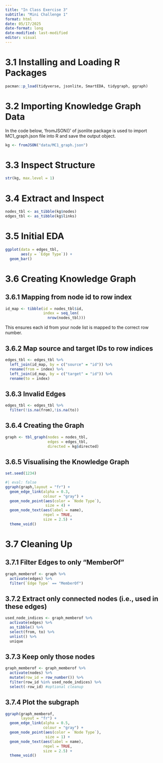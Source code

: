 ```yaml
---
title: "In Class Exercise 3"
subtitle: "Mini Challenge 1"
format: html
date: 05/17/2025
date-format: long
date-modified: last-modified
editor: visual
---
```


# 3.1 Installing and Loading R Packages

```r
pacman::p_load(tidyverse, jsonlite, SmartEDA, tidygraph, ggraph)
```

# 3.2 Importing Knowledge Graph Data

In the code below, 'fromJSON()' of jsonlite package is used to import MC1_graph.json file into R and save the output object.

```r
kg <- fromJSON("data/MC1_graph.json")
```

# 3.3 Inspect Structure

```r
str(kg, max.level = 1)
```

# 3.4 Extract and Inspect

```r

nodes_tbl <- as_tibble(kg$nodes)
edges_tbl <- as_tibble(kg$links)

```

# 3.5 Initial EDA

```r
ggplot(data = edges_tbl,
       aes(y = `Edge Type`)) + 
  geom_bar()

```

# 3.6 Creating Knowledge Graph

## 3.6.1 Mapping from node id to row index

```r
id_map <- tibble(id = nodes_tbl$id,
                 index = seq_len(
                   nrow(nodes_tbl)))
```

This ensures each id from your node list is mapped to the correct row number.

## 3.6.2 Map source and target IDs to row indices

```r
edges_tbl <- edges_tbl %>%
  left_join(id_map, by = c("source" = "id")) %>%
  rename(from = index) %>%
  left_join(id_map, by = c("target" = "id")) %>%
  rename(to = index)
```

## 3.6.3 Invalid Edges

```r
edges_tbl <- edges_tbl %>%
  filter(!is.na(from),!is.na(to))

```

## 3.6.4 Creating the Graph

```r

graph <- tbl_graph(nodes = nodes_tbl,
                   edges = edges_tbl,
                   directed = kg$directed)

```

## 3.6.5 Visualising the Knowledge Graph

```r

set.seed(1234)
```

```r

#| eval: false
ggraph(graph,layout = "fr") +
  geom_edge_link(alpha = 0.3,
                 colour = "gray") +
  geom_node_point(aes(color = `Node Type`),
                  size = 4) +
  geom_node_text(aes(label = name),
                 repel = TRUE,
                 size = 2.5) + 
  theme_void()

```

# 3.7 Cleaning Up

## 3.7.1 Filter Edges to only "MemberOf"

```r
graph_memberof <- graph %>%
  activate(edges) %>%
  filter(`Edge Type` == "MemberOf")

```

## 3.7.2 Extract only connected nodes (i.e., used in these edges)

```r

used_node_indices <- graph_memberof %>%
  activate(edges) %>%
  as_tibble() %>%
  select(from, to) %>%
  unlist() %>%
  unique

```

## 3.7.3 Keep only those nodes

```r

graph_memberof <- graph_memberof %>%
  activate(nodes) %>%
  mutate(row_id = row_number()) %>%
  filter(row_id %in% used_node_indices) %>%
  select(-row_id) #optional cleanup
```

## 3.7.4 Plot the subgraph

```r

ggraph(graph_memberof,
       layout = "fr") + 
  geom_edge_link(alpha = 0.5,
                 colour = "gray") +
  geom_node_point(aes(color = `Node Type`),
                  size = 1) + 
  geom_node_text(aes(label = name),
                 repel = TRUE,
                 size = 2.5) +
  theme_void()
```
